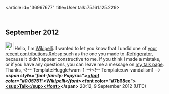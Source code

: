 <article id="36967677" title=User talk:75.161.125.229>
	<talkpage id="36967677" title="User talk:75.161.125.229">

== September 2012 ==

[[File:Information.svg|25px|alt=|link=]] Hello, I'm [[User:Wikipelli|Wikipelli]]. I wanted to let you know that I undid one of [[Special:Contributions/75.161.125.229|your recent contributions]],&amp;nbsp;such as the one you made to [[:Refrigerator]], because it didn’t appear constructive to me. If you think I made a mistake, or if you have any questions, you can leave me a message on [[User_talk:Wikipelli|my talk page]]. Thanks, &lt;!-- Template:Huggle/warn-1 --&gt;&lt;!-- Template:uw-vandalism1 --&gt;'''''&lt;span style=&quot;font-family: Papyrus&quot;&gt;[[User:Wikipelli|&lt;font color=&quot;#005751&quot;&gt;Wikipelli&lt;/font&gt;]] ''[[User talk:Wikipelli|&lt;font color=&quot;#7b68ee&quot;&gt;&lt;sup&gt;Talk&lt;/sup&gt;&lt;/font&gt;]]&lt;/span&gt;''' 20:12, 9 September 2012 (UTC)
	</talkpage>
</article>